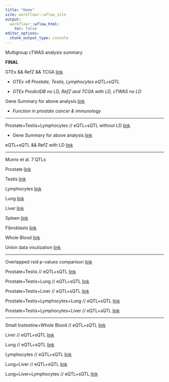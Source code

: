 ```yaml
---
title: "Home"
site: workflowr::wflow_site
output:
  workflowr::wflow_html:
    toc: false
editor_options:
  chunk_output_type: console
---
```


Multigroup cTWAS analysis summary

**FINAL**

GTEx && RefZ && TCGA [link](cTWAS_LD_european_combined3_output.html)

+ *GTEx v8 Prostate, Testis, Lymphocytes eQTL+sQTL*

+ *GTEx PredictDB no LD, RefZ and TCGA with LD, cTWAS no LD*

Gene Summary for above analysis [link](cTWAS_LD_european_GENE_SUMMARY.html)

+ *Function in prostate cancer & immunology*

---

Prostate+Testis+Lymphocytes // eQTL+sQTL without LD [link](cTWAS_noLD_european_prostatetestislymphocytes_output.html)

+ Gene Summary for above analysis [link](cTWAS_noLD_european_GENE_SUMMARY.html)

eQTL+sQTL && RefZ with LD [link](cTWAS_LD_european_combined_output.html)

---

Munro et al. 7 QTLs

Prostate [link](cTWAS_LD_european_munro_prostate7_output.html)

Testis [link](cTWAS_LD_european_munro_testis7_output.html)

Lymphocytes [link](cTWAS_LD_european_munro_lymphocytes7_output.html)

Lung [link](cTWAS_LD_european_munro_lung7_output.html)

Liver [link](cTWAS_LD_european_munro_liver7_output.html)

Spleen [link](cTWAS_LD_european_munro_spleen7_output.html)

Fibroblasts [link](cTWAS_LD_european_munro_fibroblasts7_output.html)

Whole Blood [link](cTWAS_LD_european_munro_whole_blood7_output.html)

Union data visulization [link](cTWAS_union_visualization.html)

---

Overlapped rsid p-values comparison [link](overlapped_pvalue.html)

Prostate+Testis // eQTL+sQTL [link](cTWAS_noLD_european_prostatetestis_output.html)

Prostate+Testis+Lung // eQTL+sQTL [link](cTWAS_noLD_european_prostatetestislung_output.html)

Prostate+Testis+Liver // eQTL+sQTL [link](cTWAS_noLD_european_prostatetestisliver_output.html)

Prostate+Testis+Lymphocytes+Lung // eQTL+sQTL [link](cTWAS_noLD_european_prostatetestislymphocyteslung_output.html)

Prostate+Testis+Lymphocytes+Liver // eQTL+sQTL [link](cTWAS_noLD_european_prostatetestislymphocytesliver_output.html)

---

Small Instestine+Whole Blood // eQTL+sQTL [link](cTWAS_noLD_european_intestinewb_output.html)

Liver // eQTL+sQTL [link](cTWAS_noLD_european_liver_output.html)

Lung // eQTL+sQTL [link](cTWAS_noLD_european_lung_output.html)

Lymphocytes // eQTL+sQTL [link](cTWAS_noLD_european_lymphocytes_output.html)

Lung+Liver // eQTL+sQTL [link](cTWAS_noLD_european_lungliver_output.html)

Lung+Liver+Lymphocytes // eQTL+sQTL [link](cTWAS_noLD_european_lungliverlymphocytes_output.html)

